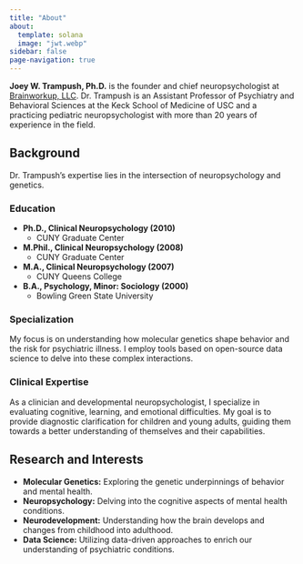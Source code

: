 ```yaml
---
title: "About"
about:
  template: solana
  image: "jwt.webp"
sidebar: false
page-navigation: true
---  
```


**Joey W. Trampush, Ph.D.** is the founder and chief neuropsychologist at
[Brainworkup, LLC](https://brainworkup.org). Dr. Trampush is an Assistant
Professor
of Psychiatry and Behavioral Sciences at the Keck School of Medicine of USC and
a practicing pediatric neuropsychologist with more than 20 years of experience in the
field.

## Background

Dr. Trampush's expertise lies in the intersection of neuropsychology and genetics.

### Education

- **Ph.D., Clinical Neuropsychology (2010)**
  - CUNY Graduate Center
- **M.Phil., Clinical Neuropsychology (2008)**
  - CUNY Graduate Center
- **M.A., Clinical Neuropsychology (2007)**
  - CUNY Queens College
- **B.A., Psychology, Minor: Sociology (2000)**
  - Bowling Green State University

### Specialization

My focus is on understanding how molecular genetics shape behavior and the risk for psychiatric illness. I employ tools based on open-source data science to delve into these complex interactions. 

### Clinical Expertise

As a clinician and developmental neuropsychologist, I specialize in evaluating cognitive, learning, and emotional difficulties. My goal is to provide diagnostic clarification for children and young adults, guiding them towards a better understanding of themselves and their capabilities.

## Research and Interests

- **Molecular Genetics:** Exploring the genetic underpinnings of behavior and mental health.
- **Neuropsychology:** Delving into the cognitive aspects of mental health conditions.
- **Neurodevelopment:** Understanding how the brain develops and changes from childhood into adulthood.
- **Data Science:** Utilizing data-driven approaches to enrich our understanding of psychiatric conditions.

